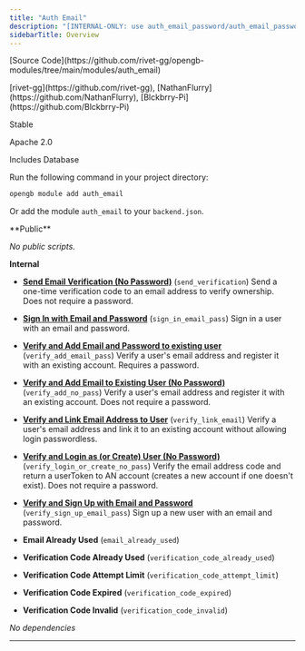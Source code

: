 ```yaml
---
title: "Auth Email"
description: "[INTERNAL-ONLY: use auth_email_password/auth_email_passwordless/auth_email_link.] Authenticating users with email only or an email/password combination."
sidebarTitle: Overview
---
```



<Tabs>
<Tab title="Metadata">

<p>
  <span style={{ display: 'inline-block', width: '26px' }}><Icon icon="git-alt"/></span>
  <span>[Source Code](https://github.com/rivet-gg/opengb-modules/tree/main/modules/auth_email)</span>
</p>



<p>
  <span style={{ display: 'inline-block', width: '26px' }}><Icon icon="user"/></span>
  <span>[rivet-gg](https://github.com/rivet-gg), [NathanFlurry](https://github.com/NathanFlurry), [Blckbrry-Pi](https://github.com/Blckbrry-Pi)</span>
</p>



<p>
  <span style={{ display: 'inline-block', width: '26px' }}><Icon icon="square-info"/></span>
  <span>Stable</span>
</p>



<p>
  <span style={{ display: 'inline-block', width: '26px' }}><Icon icon="file-certificate"/></span>
  <span>Apache 2.0</span>
</p>



<p>
  <span style={{ display: 'inline-block', width: '26px' }}><Icon icon="database"/></span>
  <span>Includes Database</span>
</p>



</Tab>

<Tab title="Install">
Run the following command in your project directory:

```bash
opengb module add auth_email
```

Or add the module `auth_email` to your `backend.json`.
</Tab>

<Tab title="7 Scripts">
**Public**

_No public scripts._

**Internal** 


- **[Send Email Verification (No Password)](/modules/auth_email/scripts/send_verification)** (`send_verification`) Send a one-time verification code to an email address to verify ownership. Does not require a password.

- **[Sign In with Email and Password](/modules/auth_email/scripts/sign_in_email_pass)** (`sign_in_email_pass`) Sign in a user with an email and password.

- **[Verify and Add Email and Password to existing user](/modules/auth_email/scripts/verify_add_email_pass)** (`verify_add_email_pass`) Verify a user's email address and register it with an existing account. Requires a password.

- **[Verify and Add Email to Existing User (No Password)](/modules/auth_email/scripts/verify_add_no_pass)** (`verify_add_no_pass`) Verify a user's email address and register it with an existing account. Does not require a password.

- **[Verify and Link Email Address to User](/modules/auth_email/scripts/verify_link_email)** (`verify_link_email`) Verify a user's email address and link it to an existing account without allowing login passwordless.

- **[Verify and Login as (or Create) User (No Password)](/modules/auth_email/scripts/verify_login_or_create_no_pass)** (`verify_login_or_create_no_pass`) Verify the email address code and return a userToken to AN account (creates a new account if one doesn't exist). Does not require a password.

- **[Verify and Sign Up with Email and Password](/modules/auth_email/scripts/verify_sign_up_email_pass)** (`verify_sign_up_email_pass`) Sign up a new user with an email and password.

</Tab>


<Tab title="5 Errors">

- **Email Already Used** (`email_already_used`) 


- **Verification Code Already Used** (`verification_code_already_used`) 


- **Verification Code Attempt Limit** (`verification_code_attempt_limit`) 


- **Verification Code Expired** (`verification_code_expired`) 


- **Verification Code Invalid** (`verification_code_invalid`) 

</Tab>


<Tab title="6 Dependencies">

_No dependencies_

</Tab>
</Tabs>

---


